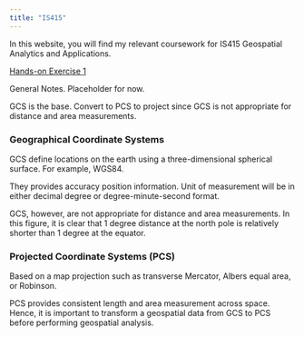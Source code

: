 ```yaml
---
title: "IS415"
---
```


In this website, you will find my relevant coursework for IS415 Geospatial Analytics and Applications.

<!-- [Hands-on Exercise 1](/Hands-on_Ex/Hands-on_Ex01/Hands-on_Ex01.html) -->

[Hands-on Exercise 1](/Hands-on_Ex/Hands-on_Ex01/Hands-on_Ex01.html)

General Notes. Placeholder for now.

GCS is the base. Convert to PCS to project since GCS is not appropriate for distance and area measurements.

### Geographical Coordinate Systems

GCS define locations on the earth using a three-dimensional spherical surface. For example, WGS84.

They provides accuracy position information. Unit of measurement will be in either decimal degree or degree-minute-second format.

GCS, however, are not appropriate for distance and area measurements. In this figure, it is clear that 1 degree distance at the north pole is relatively shorter than 1 degree at the equator.

### Projected Coordinate Systems (PCS)

Based on a map projection such as transverse Mercator, Albers equal area, or Robinson.

PCS provides consistent length and area measurement across space. Hence, it is important to transform a geospatial data from GCS to PCS before performing geospatial analysis.
